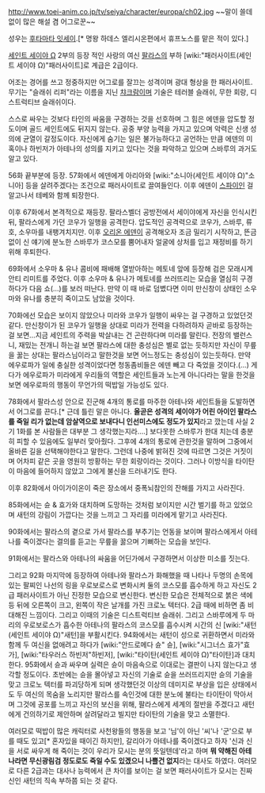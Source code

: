 http://www.toei-anim.co.jp/tv/seiya/character/europa/ch02.jpg
~~말이 쓸데없이 많은 해설 겸 어그로꾼~~

성우는 [[후타마타 잇세이]].[* 명왕 하데스 엘리시온편에서 휴프노스를 맡은 적이 있다.] 

[[세인트 세이야 Ω]] 2부의 등장 적인 사랑의 여신 [[팔라스]]의 부하 [wiki:"패러사이트(세인트 세이야 Ω)"패러사이트]로 계급은 2급이다.

어조는 경어를 쓰고 정중하지만 어그로를 잘끄는 성격이며 광대 형상을 한 패러사이트. 무기는 "슬래쉬 리퍼"라는 이름을 지닌 [[챠크람]]이며 기술은 테러블 슬래쉬, 무한 회랑, 디스트럭티브 슬래쉬이다.

스스로 싸우는 것보다 타인의 싸움을 구경하는 것을 선호하며 그 힘은 에덴을 압도할 정도이며 골드 세인트에도 뒤지지 않는다. 공중 부양 능력을 가지고 있으며 악력은 신생 성의에 균열이 갈정도이다. 자신에게 숨기는 일은 불가능하다고 공언하는 만큼 에덴의 미혹이나 하빈저가 아테나의 성의를 지키고 있다는 것을 파악하고 있으며 스바루의 과거도 알고 있다. 

56화 끝부분에 등장. 57화에서 에덴에게 아리아와 [wiki:"소니아(세인트 세이야 Ω)"소니아] 등을 살려주겠다는 조건으로 패러사이트로 끌여들인다. 이후 에덴이 [[스파이]]인 걸 알고나서 테베와 함께 퇴장한다.

이후 67화에서 본격적으로 재등장. 팔라스벨더 공방전에서 세이야에게 자신을 인식시킨 뒤, 팔라스에게 가던 코우가 일행을 공격한다. 압도적인 공격력으로 코우가, 스바루, 류호, 소우마를 내팽겨치지만. 이후 [[오리온 에덴]]이 공격해오자 조금 밀리기 시작하고, 뜬금없이 신 얘기에 분노한 스바루가 코스모를 뿜어내자 얼굴에 상처를 입고 재정비를 하기 위해 후퇴한다.

69화에서 소우마 & 유나 콤비에 패배해 열받아하는 메토네 앞에 등장해 검은 모래시계 안티 리미트를 주었다. 이후 소우마 & 유나가 메토네를 쓰러뜨리는 모습을 열심히 구경하다가 다음 쇼(…)를 보러 떠난다. 만약 이 때 바로 덤볐다면 이미 만신창이 상태인 소우마와 유나를 충분히 죽이고도 남았을 것이다.

70화에선 모습은 보이지 않았으나 미라와 코우가 일행이 싸우는 걸 구경하고 있었던것 같다. 만신창이가 된 코우가 일행을 상대로 미라가 전력을 다하려하자 곧바로 등장하는걸 보면…지금 세인트의 주력을 박살내는 건 곤란하다며 미라를 말린다. 전장의 밸런스니, 재밌는 전개니 하는걸 보면 팔라스에 대한 충성심은 별로 없는 듯하지만 자신이 무릎을 꿇는 상대는 팔라스님이라고 말한것을 보면 어느정도는 충성심이 있는듯하다. 만약 에우로파가 일에 충실한 성격이었다면 청동좀비들은 에덴 빼고 다 죽었을 것이다.(…) 게다가 에우로파가 미라에게 우리들의 역할은 세인트들과 노는게 아니다라는 말을 한것을 보면 에우로파의 행동이 무언가의 떡밥일 가능성도 있다.

78화에서 팔라스성 안으로 진군해 4개의 통로를 마주한 아테나와 세인트들을 도발하면서 어그로를 끈다.[* 근데 틀린 말은 아니다. '''올곧은 성격의 세이야가 어린 아이인 팔라스를 죽일 리가 없는데 암살역으로 보내다니 인선미스에도 정도가 있지'''라고 깠는데 사실 2기 1화를 본 사람들은 대부분 그 생각했는지라….] 보다못한 스바루가 한대 치는데 충분히 피할 수 있음에도 일부러 맞아줬다. 그후에 4개의 통로에 관한것을 말하며 그중에서 올바른 길을 선택해야한다고 말한다. 그런데 나중에 밝혀진 것에 따르면 그것은 거짓이며 어차피 같은 곳을 영원히 방황하는 무한 회랑이라는 것이다. 그러나 이방식을 타이탄이 마음에 들어하지 않았고 그에게 불신을 드러내기도 한다.

이후 82화에서 아이가이온이 죽은 장소에서 중폭뇌참인의 잔해를 가지고 사라진다.

85화에서는 슌 & 효가와 대치하며 도망하는 것처럼 보이지만 시간 벌기를 하고 있었으며 새턴의 강림이 가깝다는 것을 느끼고 그 자리를 미라에게 맡기고 사라진다.  

90화에서는 팔라스의 곁으로 가서 팔라스를 부추기는 언동을 보이며 팔라스에게서 아테나를 죽이겠다는 결의를 듣고는 무릎을 꿇으며 기뻐하는 모습을 보인다.

91화에서는 팔라스와 아테나의 싸움을 어딘가에서 구경하면서 이상한 미소를 짓는다.

그리고 92화 마지막에 등장하여 아테나와 팔라스가 화해했을 때 나타나 두명의 손목에 있는 팔찌인 나선의 링을 우로보로스로 변화시켜 둘의 코스모를 흡수하게 하고 자신도 2급 패러사이트가 아닌 진정한 모습으로 변신한다. 변신한 모습은 전체적으로 붉은 색에 등 뒤에 오른쪽이 크고, 왼쪽이 작은 날개를 가진 크로노 텍터다. 2급 때에 비하면 좀 비대해진 느낌이다. 그리고 이때의 기술은 디스트럭티브 슬래쉬. 그리고 스바루에게 두 마리의 우로보로스가 흡수한 아테나의 팔라스의 코스모를 흡수시켜 시간의 신 [wiki:"새턴(세인트 세이야 Ω)"새턴]을 부활시킨다. 94화에서는 새턴이 성으로 귀환하면서 미라와 함께 두 여신을 없애려고 하다가 [wiki:"안드로메다 슌" 슌], [wiki:"시그너스 효가"효가], [wiki:"타우러스 하빈저"하빈저], [wiki:"타이탄(세인트 세이야 Ω)"타이탄]과 대치한다. 95화에서 슌과 싸우며 실력은 슌이 마음속으로 이대로는 결판이 나지 않는다고 생각할 정도이다. 초반에는 슌을 몰아넣고 자신의 기술로 슌을 쓰러뜨리지만 슌의 기술을 맞고 크로노 텍터를 파괴당하게 되며 생각했던것 이상의 데미지로 부상을 입은 상태에서도 두 여신의 목숨을 노리지만 팔라스를 속인것에 대한 분노에 불타는 타이탄이 막아서며 그것에 공포를 느끼고 자신의 보신을 위해, 팔라스에게 세계의 절반을 주겠다고 새턴에게 건의하기로 제안하며 살려달라고 빌지만 타이탄의 기술을 맞고 소멸한다.
 
여러모로 떡밥이 많은 캐릭터로 사천왕들의 행동을 보고 '님'이 아닌 '씨'나 '군'으로 부를 때도 있고[* 혼자있을 때이긴 하지만], 갈리아가 아테나를 죽이겠다고 하자 '신과 신을 서로 싸우게 해 죽이는 것이 우리가 모시는 분의 뜻일텐데'라고 하며 '''뭐 약해진 아테나라면 무신광림검 정도로도 죽일 수도 있겠으니 나쁠건 없지'''라는 대사도 하였다. 여러모로 다른 2급과는 대사나 능력에서 큰 차이를 보이는 걸 보면 패러사이트가 모시는 진짜 신인 새턴의 직속 부하쯤 되는 것 같다.
